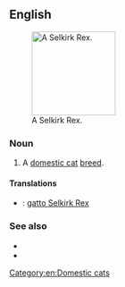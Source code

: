 ==English==
[[File:Selkirk Rex.jpg|thumb|right|150px|A Selkirk Rex.]]
===Noun===
{{en-noun|es|sg=[[Selkirk]] [[Rex]]}}

# A [[domestic cat]] [[breed]].

====Translations====
{{checktrans-top}}
* {{ttbc|it}}: [[gatto Selkirk Rex]]
{{trans-mid}}

{{trans-bottom}}

===See also===
* {{pedia|Selkirk Rex}}
* {{commonslite|Category:Selkirk Rex}}

[[Category:en:Domestic cats]]